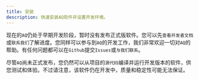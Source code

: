 ```yaml
---
title: 安装
description: 快速安装AQ软件并设置开发环境。
---
```


现在的`AQ`仍处于早期开发阶段，暂时没有发布正式版软件。您可以先`查看开发者文档`或`联系我们`了解进度。您同样可以参与到`AQ`的开发工作，我们非常欢迎一切对`AQ`的帮助。有任何问题都可以在`Github`提交`Issues`或`与我们联系`。<br/>

尽管`AQ`尚未正式发布，您仍然可以从项目的`源代码`编译并运行开发版本的软件，供您测试和体验。不过请注意，该软件仍在开发中，质量和稳定性可能无法保证。<br/>